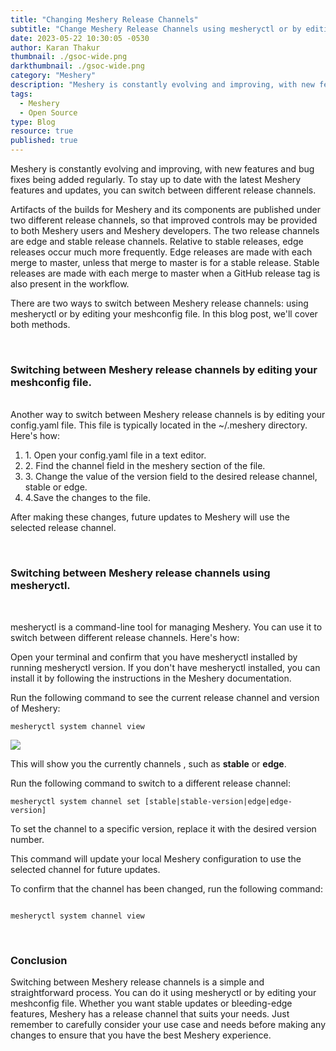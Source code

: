 ```yaml
---
title: "Changing Meshery Release Channels"
subtitle: "Change Meshery Release Channels using mesheryctl or by editing your meshconfig file."
date: 2023-05-22 10:30:05 -0530
author: Karan Thakur
thumbnail: ./gsoc-wide.png
darkthumbnail: ./gsoc-wide.png
category: "Meshery"
description: "Meshery is constantly evolving and improving, with new features and bug fixes being added regularly. To stay up to date with the latest Meshery features and updates, you can switch between different release channels."
tags:
  - Meshery
  - Open Source
type: Blog
resource: true
published: true
---
```



<BlogWrapper>

<p>
  Meshery is constantly evolving and improving, with new features and bug fixes
  being added regularly. To stay up to date with the latest Meshery features and
  updates, you can switch between different release channels.
</p>
<p>
Artifacts of the builds for Meshery and its components are published under two different release channels, so that improved controls may be provided to both Meshery users and Meshery developers. The two release channels are edge and stable release channels.
Relative to stable releases, edge releases occur much more frequently. Edge releases are made with each merge to master, unless that merge to master is for a stable release. Stable releases are made with each merge to master when a GitHub release tag is also present in the workflow.
</p>
<p>
  There are two ways to switch between Meshery release channels: using
  mesheryctl or by editing your meshconfig file. In this blog post, we'll cover
  both methods.
</p>

<br/>
<h3>
  Switching between Meshery release channels by editing your meshconfig
  file.
</h3>

<br/>
Another way to switch between Meshery release channels is by editing your config.yaml file. This file is typically located in the ~/.meshery directory. Here's how:

<ol>
<li>
  1. Open your config.yaml file in a text editor.</li>

<li>
  2. Find the channel field in the meshery section of the file.</li>

<li>
  3. Change the value of the version field to the desired release channel, stable
  or edge.
</li>

<li>
  4.Save the changes to the file.</li>
</ol>
<p>After making these changes, future updates to Meshery will use the selected release channel.</p>

<br/>
<h3>Switching between Meshery release channels using mesheryctl.</h3>
<br/>

<p>
  mesheryctl is a command-line tool for managing Meshery. You can use it to switch between different release channels. Here's how:</p>
<p>
  Open your terminal and confirm that you have mesheryctl installed by running  mesheryctl version. If you don't have mesheryctl installed, you can install it by following the instructions in the Meshery documentation.
</p>

<p>
  Run the following command to see the current release channel and version of
  Meshery:
</p>

<pre><code class="language-bash">mesheryctl system channel view</code>
</pre>
<img src={MesheryVersion} className="image-center-no-shadow" /> 

<p>
  This will show you the currently channels , such as <b>stable</b> or <b>edge</b>.
</p>

<p>Run the following command to switch to a different release channel:</p>
<pre><code class="language-bash">mesheryctl system channel set [stable|stable-version|edge|edge-version]
</code></pre>

To set the channel to a specific version, replace it with the desired version number. 


<p>
  This command will update your local Meshery configuration to use the selected
  channel for future updates.
</p>
<p>
  To confirm that the channel has been changed, run the following command:
</p>
<pre><code class="language-bash">
mesheryctl system channel view
</code></pre>
<br/>
<h3>Conclusion </h3>

<p>
  Switching between Meshery release channels is a simple and straightforward
  process. You can do it using mesheryctl or by editing your meshconfig file.
  Whether you want stable updates or bleeding-edge features, Meshery has a
  release channel that suits your needs. Just remember to carefully consider
  your use case and needs before making any changes to ensure that you have the
  best Meshery experience.
</p>


</BlogWrapper>
